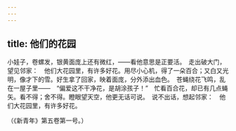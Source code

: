 ```yaml
---
---
---
```

title: 他们的花园
---



小娃子，卷螺发，银黄面庞上还有微红，——看他意思是正要活。　走出破大门，望见邻家：　他们大花园里，有许多好花。用尽小心机，得了一朵百合；又白又光明，像才下的雪。好生拿了回家，映着面庞，分外添出血色。　苍蝇绕花飞鸣，乱在一屋子里——　“偏爱这不干净花，是胡涂孩子！”　忙看百合花，却已有几点蝇矢。看不得；舍不得。瞪眼望天空，他更无话可说。　说不出话，想起邻家：　他们大花园里，有许多好花。

（《新青年》第五卷第一号。）